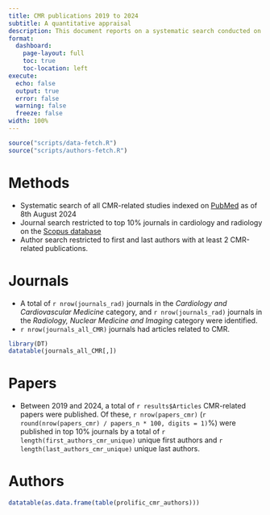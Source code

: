 ```yaml
---
title: CMR publications 2019 to 2024
subtitle: A quantitative appraisal
description: This document reports on a systematic search conducted on 5th August 2024 which explored the landscape of cardiac magnetic resonance (CMR)-related publications in the last 5 years (2019-2024).
format: 
  dashboard:
    page-layout: full
    toc: true
    toc-location: left
execute:
  echo: false
  output: true
  error: false
  warning: false
  freeze: false
width: 100%
---
```

```r
source("scripts/data-fetch.R")
source("scripts/authors-fetch.R")
```

# Methods
- Systematic search of all CMR-related studies indexed on [PubMed](https://pubmed.ncbi.nlm.nih.gov) as of 8th August 2024
- Journal search restricted to top 10% journals in cardiology and radiology on the [Scopus database](https://www.scopus.com/)
- Author search restricted to first and last authors with at least 2 CMR-related publications.

# Journals
- A total of `r nrow(journals_rad)` journals in the *Cardiology and Cardiovascular Medicine* category, and `r nrow(journals_rad)` journals in the *Radiology, Nuclear Medicine and Imaging* category were identified. 
- `r nrow(journals_all_CMR)` journals had articles related to CMR.

```r
library(DT)
datatable(journals_all_CMR[,])
```

# Papers
- Between 2019 and 2024, a total of `r results$Articles` CMR-related papers were published. Of these, `r nrow(papers_cmr)` (`r round(nrow(papers_cmr) / papers_n * 100, digits = 1)`%) were published in top 10% journals by a total of `r length(first_authors_cmr_unique)` unique first authors and `r length(last_authors_cmr_unique)` unique last authors.

# Authors
```r
datatable(as.data.frame(table(prolific_cmr_authors)))
```
